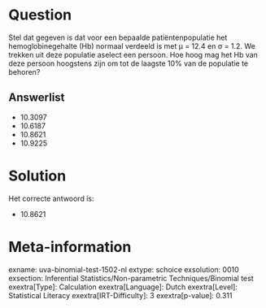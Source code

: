 Question
========

Stel dat gegeven is dat voor een bepaalde patiëntenpopulatie het
hemoglobinegehalte (Hb) normaal verdeeld is met μ = 12.4 en σ = 1.2. We
trekken uit deze populatie aselect een persoon. Hoe hoog mag het Hb van
deze persoon hoogstens zijn om tot de laagste 10% van de populatie te
behoren?

Answerlist
----------

* 10.3097
* 10.6187
* 10.8621
* 10.9225

Solution
========

Het correcte antwoord is: 

* 10.8621

Meta-information
================
exname: uva-binomial-test-1502-nl
extype: schoice
exsolution: 0010
exsection: Inferential Statistics/Non-parametric Techniques/Binomial test
exextra[Type]: Calculation
exextra[Language]: Dutch
exextra[Level]: Statistical Literacy
exextra[IRT-Difficulty]: 3
exextra[p-value]: 0.311
